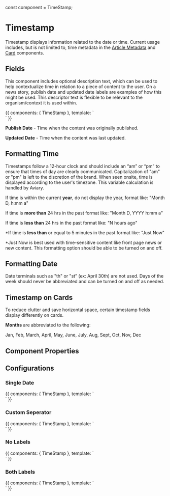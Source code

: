 const component = TimeStamp;

<Meta title="Components/Molecules/Timestamp" component={component} />


# Timestamp


Timestamp displays information related to the date or time. Current usage includes, but is not limited to, time metadata in the [Article Metadata](https://nypublicradio.github.io/nypr-design-system/?path=/docs/components-molecules-article-metadata--page) and [Card](https://nypublicradio.github.io/nypr-design-system/?path=/docs/components-molecules-cards--page) components. 


  

## Fields
This component includes optional description text, which can be used to help contextualize time in relation to a piece of content to the user. On a news story, publish date and updated date labels are examples of how this might be used. This descriptor text is flexible to be relevant to the organism/context it is used within.

<Canvas>
    <Story name="Default">
        {{
            components: {
    TimeStamp
  },
  template: `
    <div class="sbdocs-large-container sbdocs-container-margin">
      <time-stamp date1="January 28, 2019 1:25PM" date2="February 1, 2019 10:08AM" date2Label="Updated:" />
    </div>`
        }}
    </Story>
</Canvas>

**Publish Date** - Time when the content was originally published.

**Updated Date** - Time when the content was last updated.

  

## Formatting Time
Timestamps follow a 12-hour clock and should include an “am” or “pm” to ensure that times of day are clearly communicated. Capitalization of "am" or "pm" is left to the discretion of the brand. When seen onsite, time is displayed according to the user's timezone. This variable calculation is handled by Aviary.

If time is within the current **year**, do not display the year, format like: "Month D, h:mm a"

If time is **more than** 24 hrs in the past format like: "Month D, YYYY h:mm a"

If time is **less than** 24 hrs in the past format like: "N hours ago"

*If time is **less than** or equal to 5 minutes in the past format like: "Just Now"

*Just Now is best used with time-sensitive content like front page news or new content. This formatting option should be able to be turned on and off.

## Formatting Date
Date terminals such as "th" or "st” (ex: April 30th) are not used. Days of the week should never be abbreviated and can be turned on and off as needed.

## Timestamp on Cards

To reduce clutter and save horizontal space, certain timestamp fields display differently on cards.

**Months** are abbreviated to the following:

Jan, Feb, March, April, May, June, July, Aug, Sept, Oct, Nov, Dec

## Component Properties

<ArgsTable of={component} />

## Configurations

### Single Date

<Canvas>
    <Story name="Single Date">
        {{
            components: {
      TimeStamp
    },
    template: `
      <div class="sbdocs-large-container sbdocs-container-margin">
        <time-stamp date1="January 28, 2019 1:25PM" />
      </div>`
        }}
    </Story>
</Canvas>

### Custom Seperator
<Canvas>
    <Story name="Custom Seperator">
        {{
            components: {
      TimeStamp
    },
    template: `
      <div class="sbdocs-large-container sbdocs-container-margin">
        <time-stamp date1="January 28, 2019 1:25PM" seperator="|" date2="February 1, 2019 10:08AM" />
      </div>`
        }}
    </Story>
</Canvas>

### No Labels
<Canvas>
    <Story name="No Labels">
        {{
            components: {
      TimeStamp
    },
    template: `
      <div class="sbdocs-large-container sbdocs-container-margin">
        <time-stamp date1="January 28, 2019 1:25PM" date2="February 1, 2019 10:08AM" />
      </div>`
        }}
    </Story>
</Canvas>

### Both Labels
<Canvas>
    <Story name="Both Labels">
        {{
            components: {
      TimeStamp
    },
    template: `
      <div class="sbdocs-large-container sbdocs-container-margin">
        <time-stamp date1Label="Published:" date1="January 28, 2019 1:25PM" date2="February 1, 2019 10:08AM" date2Label="Updated:" />
      </div>`
        }}
    </Story>
</Canvas>
